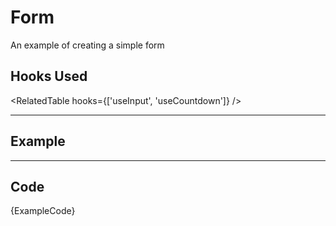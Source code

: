 

# Form

An example of creating a simple form


## Hooks Used

<RelatedTable hooks={['useInput', 'useCountdown']} />


<hr/>

## Example

<ExampleComponent />




<hr/>

## Code

<CodeBlock language='tsx'>
{ExampleCode}
</CodeBlock>